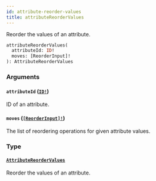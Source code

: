 ```yaml
---
id: attribute-reorder-values
title: attributeReorderValues
---
```


Reorder the values of an attribute.

```graphql
attributeReorderValues(
  attributeId: ID!
  moves: [ReorderInput]!
): AttributeReorderValues

```

### Arguments

#### `attributeId` ([`ID!`](../../../developer/api-reference/scalars/id))

ID of an attribute.

#### `moves` ([`[ReorderInput]!`](../../../developer/api-reference/inputs/reorder-input))

The list of reordering operations for given attribute values.

### Type

#### [`AttributeReorderValues`](../../../developer/api-reference/objects/attribute-reorder-values)

Reorder the values of an attribute.
